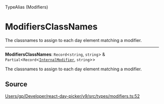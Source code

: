 <SectionTitle>TypeAlias (Modifiers)</SectionTitle>

# ModifiersClassNames

<Description>
The classnames to assign to each day element matching a modifier.
</Description>

---

<a id="undefined" name="undefined"></a>

<SignatureMemberIdentifier>**ModifiersClassNames**: `Record`\<`string`, `string`\> & `Partial`\<`Record`\<[`InternalModifier`](/api/next/type-aliases/InternalModifier.md), `string`\>\></SignatureMemberIdentifier>

The classnames to assign to each day element matching a modifier.

## Source

[Users/gp/Developer/react-day-picker/v9/src/types/modifiers.ts:52](https://github.com/gpbl/react-day-picker/blob/next/src/types/modifiers.ts#L52)
